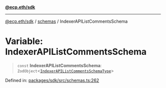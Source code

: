 [**@ecp.eth/sdk**](/sdk-reference/index.mdx)

***

[@ecp.eth/sdk](/sdk-reference/index.mdx) / [schemas](/sdk-reference/schemas/index.mdx) / IndexerAPIListCommentsSchema

# Variable: IndexerAPIListCommentsSchema

> `const` **IndexerAPIListCommentsSchema**: `ZodObject`\<[`IndexerAPIListCommentsSchemaType`](/sdk-reference/schemas/type-aliases/IndexerAPIListCommentsSchemaType.mdx)\>

Defined in: [packages/sdk/src/schemas.ts:262](https://github.com/ecp-eth/comments-monorepo/blob/main/packages/sdk/src/schemas.ts#L262)
